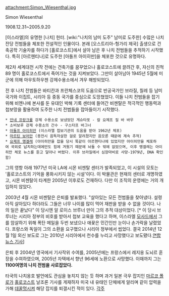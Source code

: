 attachment:Simon_Wiesenthal.jpg

Simon Wiesenthal

1908.12.31~2005.9.20

[이스라엘]의 유명한 [나치] 헌터. [wiki:"나치의 남미 도주" 남미로 도주한] 수많은 나치 잔당 전범들을 체포한 전설적인 인물이다. 본래 [오스트리아-헝가리 제국] 출생으로 건축공학 기술자를 하다가 [홀로코스트]에서 살아 남은 후 나치 전범들을 추적하기 시작했다. 특히 [아르헨티나]로 도주한 [아돌프 아이히만]을 체포한 것으로 유명하다.

제2차 세계대전 시작 전에는 건축가를 꿈꾸었으나 홀로코스트에 끌려간 후, 자신의 친척 89 명이 홀로코스트에서 죽어가는 것을 지켜보았다. 그만이 살아남아 1945년 5월에 미군에 의해 마우토하우젠 강제수용소에서 겨우 해방되었다. 

전 후 나치 전범들은 바티칸과 프란체스코의 도움으로 반공국가인 브라질, 칠레 등 남미 국가와 이집트, 시리아 등 중동 국가를 중심으로 도망쳤었다. 이들 나치 전범들을 잡기 위해 비엔나에 본사를 둔 유대인 박해 기록 센터에 들어간 비젠탈은 적극적인 행동력과 첩보망을 활용하여 도주한 나치 전범들을 잡아들이기 시작했다. 

 * [[안네 프랑크]]를 강제 수용소로 보냈었던 게슈타포 - 칼 요제프 질 바 바우
 * 소비보루 강제 수용소의 간수 - 구스타프 바그너
 * [[아돌프 아이히만]] (이스라엘 첩보기관의 도움을 받아 1962년 체포)
 * [[마르틴 보어만]] (종전시 음독자살한 걸로 알려졌지만 음모론 때문에 계속 추적)
 * [[요제프 멩겔레]] (아이히만을 잡을 당시 똑같이 아르헨티나에 있었지만 아이히만을 체포하여 국외로 납치하는데에만도 힘에 겨웠기 때문에 놔둘 수 밖에 없었으며, 이후 멩겔레는 아이히만 체포 뉴스를 듣고 달아나 버렸다. 이후 브라질에서 심장마비로 사망-1979년, DNA 확인함)

그의 영항 아래 1977년 미국 LA에 시몬 비젠탈 센터가 발족되었고, 이 시설의 모토는 '홀로코스트의 기억을 풍화시키지 않는 시설'이다. 이 박물관은 현재의 센터로 개명하였고, 시몬 비젠탈이 타계한 2005년 이후로도 건재하다. 다만 이 조직의 운영에는 거의 개입하지 않았다.

2003년 4월 시몬 비젠탈은 은퇴를 발표했다. "살아있는 모든 전범들을 찾아냈다. 설령 아직 살아있다 하더라도 그들은 너무 나이를 많이 먹어 재판을 받을 수 없을 것이다. 나의 일은 끝났다" 이 당시엔 알 로이스 브루너 만이 그의 추적 대상이었다. [* 이 당시 브루너는 시리아 정부의 비호를 받아서 첩보 교육을 했다고 하며, 이스라엘 [[모사드]]에서 그를 암살하기 위해 폭탄 메일을 두번 보냈으나 애꿎은 민간인만 눈이나 손가락을 날렸었다. 프랑스와 독일이 그의 소환을 요구했으나 시리아 정부에서 씹었다. 결국 2014년 12월 1일 외신 보도로 그는 2010년 시리아에서 천수를 누리고 사망했다고 보도됐다.[http://www.yonhapnews.co.kr/international/2014/12/02/0605000000AKR20141202148200009.HTML 연합뉴스 기사]]

은퇴 후 2004년 영국에서 기사작위 수여를, 2005년에는 프랑스에서 레지옹 도뇌르 훈장을 수여하였으며, 2005년 자택에서 향년 96세에 노환으로 사망했다. 이때까지 그는 '''1100여명의 나치 전범을 사로잡았다.'''

타국의 나치옹호 발언에도 관심을 놓치지 않는 듯 하며 과거 일본 극우 잡지인 [[마르코 폴로]]가 [[홀로코스트]] 날조론 기사를 게재하자 미국 내 유태인 단체에게 알리며 같이 압력을 가해 [[데꿀멍]]시켜 해당 잡지를 퇴갤시킨 적이 있다. 
[[각주]]

